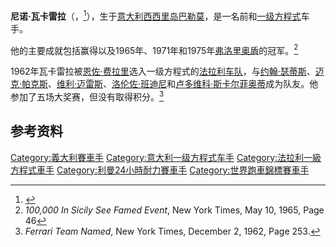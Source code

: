 {{Expand language|1=en|time=2021-03-06T11:36:48+00:00}}
{{Infobox F1 driver
|  name = 尼诺·瓦卡雷拉
|  image = Vaccarella, Nino 1972-07-07.jpg 
|  nationality = {{flagicon|ITA}} 意大利 
|  birth_date = {{birth date|1933|3|4|df=y}} 
|  birth_place = {{flag|Kingdom of Italy}}[[西西里|西西里]][[巴勒莫|巴勒莫]]
|  death_date = {{death date and age|2021|9|23|1933|3|4}} 
|  death_place = {{ITA}}西西里巴勒莫
|  Years = {{link-en|1961年一级方程式赛季|1961 Formula One season|1961年}}-{{link-en|1962年一级方程式赛季|1962 Formula One season|1962年}}, {{link-en|1965年一级方程式赛季|1965 Formula One season|1965年}}
|  Team(s) = [[法拉利车队|法拉利]]、{{le|德托马索|De Tomaso}}、{{le|路特斯车队 (1954年)|Team Lotus|路特斯}}、{{le|保时捷车队|Porsche in Formula One|保时捷}} 
|  Races = 5（4次起步）
|  Championships = 0 
|  Wins = 0 
|  Podiums = 0 
|  Points = 0 
|  Poles = 0 
|  Fastest laps = 0 
|  First race = {{link-en|1961年意大利大奖赛|1961 Italian Grand Prix}}
|  First win = 
|  Last win = 
|  Last race = {{link-en|1965年意大利大奖赛|1965 Italian Grand Prix}}
}}

'''尼诺·瓦卡雷拉'''（{{lang-it|Nino Vaccarella}}，{{bd|1933年|3月4日|2021年|9月23日|catIdx=Vaccarella}}<ref>{{cite news|url=https://www.ansa.it/sito/notizie/sport/altrisport/2021/09/23/auto-e-morto-ninni-vaccarella-vinse-tre-volte-targa-florio_1f8edb57-fdda-48b0-afe9-13e40545836c.html|title=Auto: è morto Ninni Vaccarella, vinse tre volte Targa Florio|work=Ansa|date=2021-09-23|accessdate=2021-09-24|archive-date=2021-09-23|archive-url=https://web.archive.org/web/20210923233323/http://www.ansa.it/sito/notizie/sport/altrisport/2021/09/23/auto-e-morto-ninni-vaccarella-vinse-tre-volte-targa-florio_1f8edb57-fdda-48b0-afe9-13e40545836c.html|dead-url=no}}</ref>），生于[[意大利|意大利]][[西西里岛|西西里岛]][[巴勒莫|巴勒莫]]，是一名前{{le|跑车赛|sports car racing}}和[[一级方程式|一级方程式]]车手。

他的主要成就包括赢得{{le|1964年勒芒24小时耐力赛|1964 24 Hours of Le Mans}}以及1965年、1971年和1975年[[弗洛里奥盾|弗洛里奥盾]]的冠军。<ref>''100,000 In Sicily See Famed Event'', New York Times, May 10, 1965, Page 46</ref>

1962年瓦卡雷拉被[[恩佐·法拉利|恩佐·费拉里]]选入一级方程式的[[法拉利车队|法拉利车队]]，与[[约翰·瑟蒂斯|约翰·瑟蒂斯]]、[[迈克·帕克斯|迈克·帕克斯]]、[[维利·迈雷斯|维利·迈雷斯]]、[[洛伦佐·班迪尼|洛伦佐·班迪尼]]和[[卢多维科·斯卡尔菲奥蒂|卢多维科·斯卡尔菲奥蒂]]成为队友。他参加了五场大奖赛，但没有取得积分。<ref>''Ferrari Team Named'', New York Times, December 2, 1962, Page 253.</ref>

==参考资料==
{{reflist}}

{{commonscat}}
{{normdaten}}
{{DEFAULTSORT:vaccarella}}
[[Category:義大利賽車手|Category:義大利賽車手]]
[[Category:意大利一级方程式车手|Category:意大利一级方程式车手]]
[[Category:法拉利一級方程式車手|Category:法拉利一級方程式車手]]
[[Category:利曼24小時耐力賽車手|Category:利曼24小時耐力賽車手]]
[[Category:世界跑車錦標賽車手|Category:世界跑車錦標賽車手]]